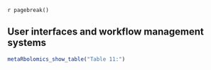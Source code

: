`r pagebreak()`

## User interfaces and workflow management systems


```r
metaRbolomics_show_table("Table 11:")
```
